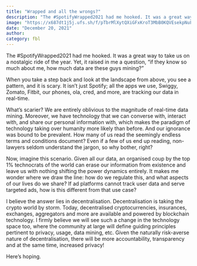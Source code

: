 ```yaml
---
title: "Wrapped and all the wrongs?"
description: "The #SpotifyWrapped2021 had me hooked. It was a great way to take us on a nostalgic ride of the year."
image: "https://x687dt1j5j.ufs.sh/f/pTbrMlXytQXiGFxKroT3MbB0KQVEsekpNuFlAhTqoIaSgt4J"
date: "December 20, 2021"
author:
category: fbl
---
```


The #SpotifyWrapped2021 had me hooked. It was a great way to take us on a nostalgic ride of the year. Yet, it raised in me a question, “if they know so much about me, how much data are these guys mining?”

When you take a step back and look at the landscape from above, you see a pattern, and it is scary. It isn’t just Spotify; all the apps we use, Swiggy, Zomato, Fitbit, our phones, ola, cred, and more, are tracking our data in real-time.

What’s scarier? We are entirely oblivious to the magnitude of real-time data mining. Moreover, we have technology that we can converse with, interact with, and share our personal information with, which makes the paradigm of technology taking over humanity more likely than before. And our ignorance was bound to be prevalent. How many of us read the seemingly endless terms and conditions document? Even if a few of us end up reading, non-lawyers seldom understand the jargon, so why bother, right?

Now, imagine this scenario. Given all our data, an organised coup by the top 1% technocrats of the world can erase our information from existence and leave us with nothing shifting the power dynamics entirely. It makes me wonder where we draw the line: how do we regulate this, and what aspects of our lives do we share? If ad platforms cannot track user data and serve targeted ads, how is this different from that use case?

I believe the answer lies in decentralisation. Decentralisation is taking the crypto world by storm. Today, decentralised cryptocurrencies, insurances, exchanges, aggregators and more are available and powered by blockchain technology. I firmly believe we will see such a change in the technology space too, where the community at large will define guiding principles pertinent to privacy, usage, data mining, etc. Given the naturally risk-averse nature of decentralisation, there will be more accountability, transparency and at the same time, increased privacy!

Here’s hoping.
